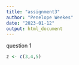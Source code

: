 ```yaml
---
title: "assignment3"
author: "Penelope Weekes"
date: "2023-01-12"
output: html_document
---
```


question 1
```r
z <- c(3,4,5)
```
